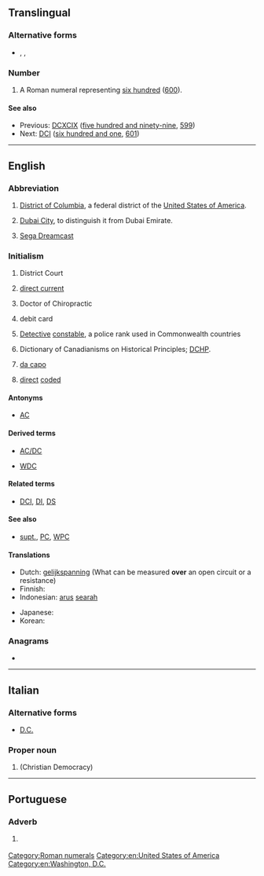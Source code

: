 {{also|dc|Dc|dC|D&C|D.C.|d.C.}}
==Translingual==

===Alternative forms===
* {{sense|roman numeral}} {{l|mul|dc}}, {{l|mul|DLL}}, {{l|mul|dll}}

===Number===
{{mul-number}}

# A Roman numeral representing [[six hundred]] ([[600]]).

====See also====
* Previous: [[DCXCIX]] ([[five hundred and ninety-nine]], [[599]])
* Next: [[DCI]] ([[six hundred and one]], [[601]])

[[Category:Roman numerals]]

----

==English==

===Abbreviation===
{{rfc-header|Abbreviation}}
{{head|en|abbreviation}}

# {{lb|en|geography}} [[District of Columbia]], a federal district of the [[United States of America]].
# {{lb|en|geography}} [[Dubai City]], to distinguish it from Dubai Emirate.
# [[w:Sega Dreamcast|Sega Dreamcast]]

===Initialism===
{{rfc-header|Initialism}}
{{head|en|initialism}}

# {{lb|en|legal}} District Court
# {{lb|en|electrical}} [[direct current]]
# {{lb|en|degree}} Doctor of Chiropractic
# {{lb|en|banking}} debit card
# {{lb|en|law enforcement}} [[detective|Detective]] [[constable]], a police rank used in Commonwealth countries
# Dictionary of Canadianisms on Historical Principles; [[DCHP]].
# {{lb|en|music}} [[da capo]]
# {{lb|en|video coding}} [[direct]] [[coded]]

====Antonyms====
* {{sense|electrical}} [[AC]]

====Derived terms====
* [[AC/DC]]
* {{sense|law enforcement}} [[WDC]]

====Related terms====
* {{sense|law enforcement}} [[DCI]], [[DI]], [[DS]]

====See also====
* {{sense|law enforcement}} [[supt.]], [[PC]], [[WPC]]

====Translations====
{{trans-top|direct current}}
* Dutch: [[gelijkspanning]] (What can be measured '''over''' an open circuit or a resistance)
* Finnish: {{t+|fi|tasavirta}}
* Indonesian: [[arus]] [[arah|searah]]
{{trans-mid}}
* Japanese: {{t|ja|直流|tr=ちょくりゅう, chokuryū}}
* Korean: {{t|ko|직류|tr=[[直流]], jikryu}}
{{trans-bottom}}

===Anagrams===
* {{anagrams|en|C.D.|CD|cD}}

[[Category:en:United States of America]]
[[Category:en:Washington, D.C.]]

----

==Italian==

===Alternative forms===
* [[D.C.]]

===Proper noun===
{{it-proper noun|f}}

# {{initialism of|[[Democrazia Cristiana]]|nodot=1|lang=it}} (Christian Democracy)

----

==Portuguese==

===Adverb===
{{pt-adv|-}}

# {{l|en|AD}} {{gloss|after the birth of Christ}}